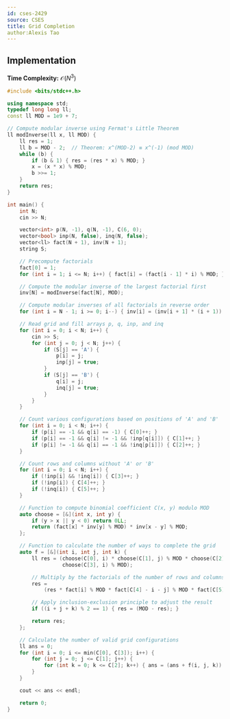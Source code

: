 ```yaml
---
id: cses-2429
source: CSES
title: Grid Completion
author:Alexis Tao
---
```


## Implementation

**Time Complexity:** $\mathcal{O}(N^3)$

<LanguageSection>

<CPPSection>


```cpp
#include <bits/stdc++.h>

using namespace std;
typedef long long ll;
const ll MOD = 1e9 + 7;

// Compute modular inverse using Fermat's Little Theorem
ll modInverse(ll x, ll MOD) {
	ll res = 1;
	ll b = MOD - 2;  // Theorem: x^(MOD-2) ≡ x^(-1) (mod MOD)
	while (b) {
		if (b & 1) { res = (res * x) % MOD; }
		x = (x * x) % MOD;
		b >>= 1;
	}
	return res;
}

int main() {
	int N;
	cin >> N;

	vector<int> p(N, -1), q(N, -1), C(6, 0);
	vector<bool> inp(N, false), inq(N, false);
	vector<ll> fact(N + 1), inv(N + 1);
	string S;

	// Precompute factorials
	fact[0] = 1;
	for (int i = 1; i <= N; i++) { fact[i] = (fact[i - 1] * i) % MOD; }

	// Compute the modular inverse of the largest factorial first
	inv[N] = modInverse(fact[N], MOD);

	// Compute modular inverses of all factorials in reverse order
	for (int i = N - 1; i >= 0; i--) { inv[i] = (inv[i + 1] * (i + 1)) % MOD; }

	// Read grid and fill arrays p, q, inp, and inq
	for (int i = 0; i < N; i++) {
		cin >> S;
		for (int j = 0; j < N; j++) {
			if (S[j] == 'A') {
				p[i] = j;
				inp[j] = true;
			}
			if (S[j] == 'B') {
				q[i] = j;
				inq[j] = true;
			}
		}
	}

	// Count various configurations based on positions of 'A' and 'B'
	for (int i = 0; i < N; i++) {
		if (p[i] == -1 && q[i] == -1) { C[0]++; }
		if (p[i] == -1 && q[i] != -1 && !inp[q[i]]) { C[1]++; }
		if (p[i] != -1 && q[i] == -1 && !inq[p[i]]) { C[2]++; }
	}

	// Count rows and columns without 'A' or 'B'
	for (int i = 0; i < N; i++) {
		if (!inp[i] && !inq[i]) { C[3]++; }
		if (!inp[i]) { C[4]++; }
		if (!inq[i]) { C[5]++; }
	}

	// Function to compute binomial coefficient C(x, y) modulo MOD
	auto choose = [&](int x, int y) {
		if (y > x || y < 0) return 0LL;
		return (fact[x] * inv[y] % MOD) * inv[x - y] % MOD;
	};

	// Function to calculate the number of ways to complete the grid
	auto f = [&](int i, int j, int k) {
		ll res = (choose(C[0], i) * choose(C[1], j) % MOD * choose(C[2], k) % MOD *
		          choose(C[3], i) % MOD);

		// Multiply by the factorials of the number of rows and columns left
		res =
		    (res * fact[i] % MOD * fact[C[4] - i - j] % MOD * fact[C[5] - i - k] % MOD);

		// Apply inclusion-exclusion principle to adjust the result
		if ((i + j + k) % 2 == 1) { res = (MOD - res); }

		return res;
	};

	// Calculate the number of valid grid configurations
	ll ans = 0;
	for (int i = 0; i <= min(C[0], C[3]); i++) {
		for (int j = 0; j <= C[1]; j++) {
			for (int k = 0; k <= C[2]; k++) { ans = (ans + f(i, j, k)) % MOD; }
		}
	}

	cout << ans << endl;

	return 0;
}
```
</CPPSection>
</LanguageSection>
